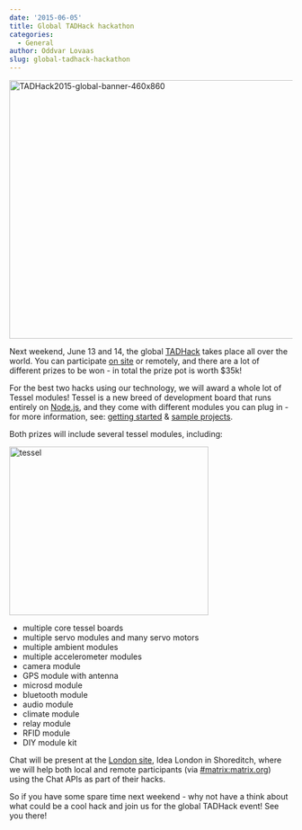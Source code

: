 ```yaml
---
date: '2015-06-05'
title: Global TADHack hackathon
categories:
  - General
author: Oddvar Lovaas
slug: global-tadhack-hackathon
---
```


<a href="http://tadhack.com/2015/"><img src="http://matrix.org/blog/wp-content/uploads/2015/06/TADHack2015-global-banner-460x860.png" alt="TADHack2015-global-banner-460x860" width="870" height="460" class="aligncenter size-full wp-image-1080" /></a>

Next weekend, June 13 and 14, the global <a href="http://tadhack.com/2015/">TADHack</a> takes place all over the world. You can participate <a href="http://tadhack.com/2015/tadhack-global/">on site</a> or remotely, and there are a lot of different prizes to be won - in total the prize pot is worth $35k!


For the best two hacks using our technology, we will award a whole lot of Tessel modules! Tessel is a new breed of development board that runs entirely on <a href="https://nodejs.org/">Node.js</a>, and they come with different modules you can plug in - for more information, see: <a href="http://start.tessel.io/install">getting started</a> & <a href="https://tessel.hackster.io/">sample projects</a>.

Both prizes will include several tessel modules, including:

<a href="http://start.tessel.io/"><img src="http://matrix.org/blog/wp-content/uploads/2015/06/tessel.jpg" alt="tessel" width="354" height="300" class="alignright size-full wp-image-1079" /></a>

<ul>
	<li>multiple core tessel boards</li>
	<li>multiple servo modules and many servo motors</li>
	<li>multiple ambient modules</li>
	<li>multiple accelerometer modules</li>
	<li>camera module</li>
	<li>GPS module with antenna</li>
	<li>microsd module</li>
	<li>bluetooth module</li>
	<li>audio module</li>
	<li>climate module</li>
	<li>relay module</li>
	<li>RFID module</li>
	<li>DIY module kit</li>
</ul>



Chat will be present at the <a href="http://tadhack.com/2015/tadhack-global/#london">London site</a>, Idea London in Shoreditch, where we will help both local and remote participants (via <a href="/beta/#/room/#matrix:matrix.org" title="#matrix:matrix.org">#matrix:matrix.org</a>) using the Chat APIs as part of their hacks. 

So if you have some spare time next weekend - why not have a think about what could be a cool hack and join us for the global TADHack event! See you there!